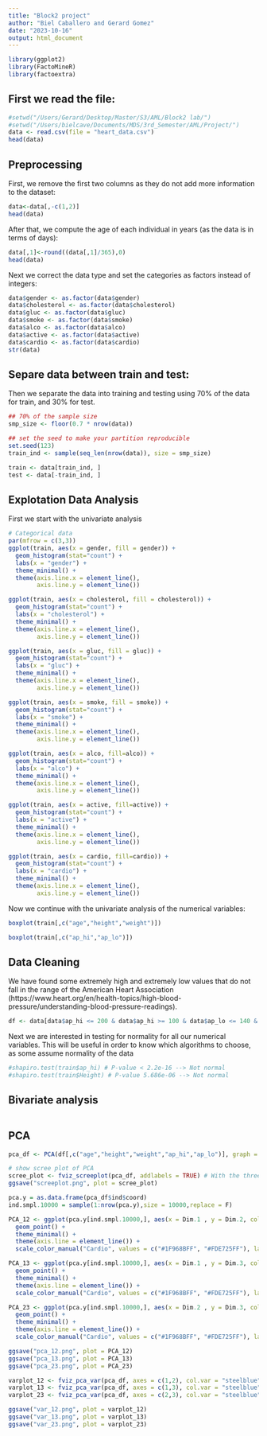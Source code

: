 ```yaml
---
title: "Block2 project"
author: "Biel Caballero and Gerard Gomez"
date: "2023-10-16"
output: html_document
---
```


```r
library(ggplot2)
library(FactoMineR)
library(factoextra)
```

## First we read the file:
```r
#setwd("/Users/Gerard/Desktop/Master/S3/AML/Block2 lab/")
#setwd("/Users/bielcave/Documents/MDS/3rd_Semester/AML/Project/")
data <- read.csv(file = "heart_data.csv")
head(data)
```

## Preprocessing

First, we remove the first two columns as they do not add more information to the dataset:
```r
data<-data[,-c(1,2)]
head(data)
```

After that, we compute the age of each individual in years (as the data is in terms of days):
```r
data[,1]<-round((data[,1]/365),0)
head(data)
```


Next we correct the data type and set the categories as factors instead of integers:
```r
data$gender <- as.factor(data$gender)
data$cholesterol <- as.factor(data$cholesterol)
data$gluc <- as.factor(data$gluc)
data$smoke <- as.factor(data$smoke)
data$alco <- as.factor(data$alco)
data$active <- as.factor(data$active)
data$cardio <- as.factor(data$cardio)
str(data)                
```

## Separe data between train and test:
Then we separate the data into training and testing using 70% of the data for train, and 30% for test. 
```r
## 70% of the sample size
smp_size <- floor(0.7 * nrow(data))

## set the seed to make your partition reproducible
set.seed(123)
train_ind <- sample(seq_len(nrow(data)), size = smp_size)

train <- data[train_ind, ]
test <- data[-train_ind, ]
```

## Explotation Data Analysis
First we start with the univariate analysis
```r
# Categorical data
par(mfrow = c(3,3))
ggplot(train, aes(x = gender, fill = gender)) + 
  geom_histogram(stat="count") + 
  labs(x = "gender") + 
  theme_minimal() + 
  theme(axis.line.x = element_line(),
        axis.line.y = element_line())

ggplot(train, aes(x = cholesterol, fill = cholesterol)) + 
  geom_histogram(stat="count") + 
  labs(x = "cholesterol") + 
  theme_minimal() + 
  theme(axis.line.x = element_line(),
        axis.line.y = element_line())

ggplot(train, aes(x = gluc, fill = gluc)) + 
  geom_histogram(stat="count") + 
  labs(x = "gluc") + 
  theme_minimal() + 
  theme(axis.line.x = element_line(),
        axis.line.y = element_line())

ggplot(train, aes(x = smoke, fill = smoke)) + 
  geom_histogram(stat="count") + 
  labs(x = "smoke") + 
  theme_minimal() + 
  theme(axis.line.x = element_line(),
        axis.line.y = element_line())

ggplot(train, aes(x = alco, fill=alco)) + 
  geom_histogram(stat="count") + 
  labs(x = "alco") + 
  theme_minimal() + 
  theme(axis.line.x = element_line(),
        axis.line.y = element_line())

ggplot(train, aes(x = active, fill=active)) + 
  geom_histogram(stat="count") + 
  labs(x = "active") + 
  theme_minimal() + 
  theme(axis.line.x = element_line(),
        axis.line.y = element_line())

ggplot(train, aes(x = cardio, fill=cardio)) + 
  geom_histogram(stat="count") + 
  labs(x = "cardio") + 
  theme_minimal() + 
  theme(axis.line.x = element_line(),
        axis.line.y = element_line())

```

Now we continue with the univariate analysis of the numerical variables:
```r
boxplot(train[,c("age","height","weight")])
```
```r
boxplot(train[,c("ap_hi","ap_lo")])
```
## Data Cleaning

We have found some extremely high and extremely low values that do not fall in the range of the American Heart Association (https://www.heart.org/en/health-topics/high-blood-pressure/understanding-blood-pressure-readings). 

```r
df <- data[data$ap_hi <= 200 & data$ap_hi >= 100 & data$ap_lo <= 140 & data$ap_lo >= 60 & data$height >= 120 & data$weight >= 40, ] 
```


Next we are interested in testing for normality for all our numerical variables. This will be useful in order to know which algorithms to choose, as some assume normality of the data
```r
#shapiro.test(train$ap_hi) # P-value < 2.2e-16 --> Not normal
#shapiro.test(train$Height) # P-value 5.686e-06 --> Not normal

```

## Bivariate analysis

```r

```

## PCA

```r
pca_df <- PCA(df[,c("age","height","weight","ap_hi","ap_lo")], graph = F)

# show scree plot of PCA
scree_plot <- fviz_screeplot(pca_df, addlabels = TRUE) # With the three fist principal we can explain an 81.6% of the data 
ggsave("screeplot.png", plot = scree_plot)
```

```r
pca.y = as.data.frame(pca_df$ind$coord)
ind.smpl.10000 = sample(1:nrow(pca.y),size = 10000,replace = F)

PCA_12 <- ggplot(pca.y[ind.smpl.10000,], aes(x = Dim.1 , y = Dim.2, col = df$cardio[ind.smpl.10000])) + 
  geom_point() + 
  theme_minimal() + 
  theme(axis.line = element_line()) +
  scale_color_manual("Cardio", values = c("#1F968BFF", "#FDE725FF"), labels = c("No","Yes"))

PCA_13 <- ggplot(pca.y[ind.smpl.10000,], aes(x = Dim.1 , y = Dim.3, col = df$cardio[ind.smpl.10000])) + 
  geom_point() + 
  theme_minimal() + 
  theme(axis.line = element_line()) +
  scale_color_manual("Cardio", values = c("#1F968BFF", "#FDE725FF"), labels = c("No","Yes"))

PCA_23 <- ggplot(pca.y[ind.smpl.10000,], aes(x = Dim.2 , y = Dim.3, col = df$cardio[ind.smpl.10000])) + 
  geom_point() + 
  theme_minimal() + 
  theme(axis.line = element_line()) +
  scale_color_manual("Cardio", values = c("#1F968BFF", "#FDE725FF"), labels = c("No","Yes"))

ggsave("pca_12.png", plot = PCA_12)
ggsave("pca_13.png", plot = PCA_13)
ggsave("pca_23.png", plot = PCA_23)
```

```r
varplot_12 <- fviz_pca_var(pca_df, axes = c(1,2), col.var = "steelblue")
varplot_13 <- fviz_pca_var(pca_df, axes = c(1,3), col.var = "steelblue")
varplot_23 <- fviz_pca_var(pca_df, axes = c(2,3), col.var = "steelblue")

ggsave("var_12.png", plot = varplot_12)
ggsave("var_13.png", plot = varplot_13)
ggsave("var_23.png", plot = varplot_23)
```

